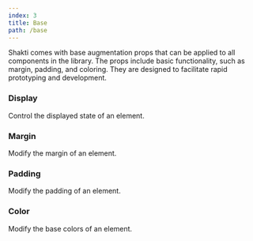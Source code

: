 ```yaml
---
index: 3
title: Base
path: /base
---
```



Shakti comes with base augmentation props that can be applied to all components in the library. The props include basic functionality, such as margin, padding, and coloring. They are designed to facilitate rapid prototyping and development.

### Display
Control the displayed state of an element.

<PropTable propList={shaktiProps.display}/>


### Margin
Modify the margin of an element.

<PropTable propList={shaktiProps.margin}/>

### Padding
Modify the padding of an element.

<PropTable propList={shaktiProps.padding}/>

### Color
Modify the base colors of an element.

<PropTable propList={shaktiProps.color}/>